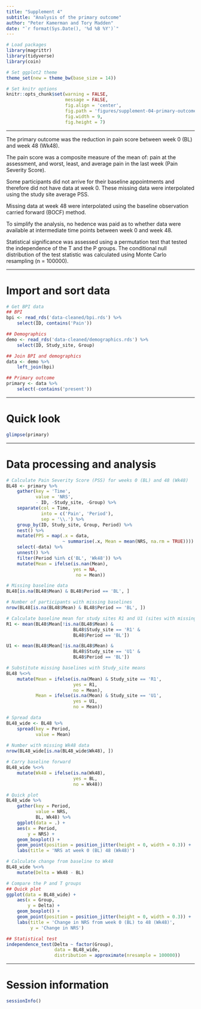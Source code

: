 ```yaml
---
title: "Supplement 4"
subtitle: "Analysis of the primary outcome"
author: "Peter Kamerman and Tory Madden"
date: "`r format(Sys.Date(), '%d %B %Y')`"
---
```


```r
# Load packages
library(magrittr)
library(tidyverse)
library(coin)

# Set ggplot2 theme
theme_set(new = theme_bw(base_size = 14))

# Set knitr options
knitr::opts_chunk$set(warning = FALSE,
                      message = FALSE,
                      fig.align = 'center',
                      fig.path = 'figures/supplement-04-primary-outcome/',
                      fig.width = 9,
                      fig.height = 7)
```

----

The primary outcome was the reduction in pain score between week 0 (BL) and week 48 (Wk48). 

The pain score was a composite measure of the mean of: pain at the assessment, and worst, least, and average pain in the last week (Pain Severity Score). 

Some participants did not arrive for their baseline appointments and therefore did not have data at week 0. These missing data were interpolated using the study site average PSS. 

Missing data at week 48 were interpolated using the baseline observation carried forward (BOCF) method.

To simplify the analysis, no hedence was paid as to whether data were available at intermediate time points between week 0 and week 48. 

Statistical significance was assessed using a permutation test that tested the independence of the T and the P groups. The conditional null distribution of the test statistic was calculated using Monte Carlo resampling (n = 100000).

----

# Import and sort data

```r
# Get BPI data
## BPI
bpi <- read_rds('data-cleaned/bpi.rds') %>% 
    select(ID, contains('Pain')) 

## Demographics
demo <- read_rds('data-cleaned/demographics.rds') %>% 
    select(ID, Study_site, Group)

## Join BPI and demographics
data <- demo %>% 
    left_join(bpi)

## Primary outcome
primary <- data %>% 
    select(-contains('present'))
```

----

# Quick look

```r
glimpse(primary)
```

----

# Data processing and analysis

```r
# Calculate Pain Severity Score (PSS) for weeks 0 (BL) and 48 (Wk48)
BL48 <- primary %>% 
    gather(key = 'Time',
           value = 'NRS',
           - ID, -Study_site, -Group) %>% 
    separate(col = Time, 
             into = c('Pain', 'Period'),
             sep = '\\.') %>% 
    group_by(ID, Study_site, Group, Period) %>% 
    nest() %>% 
    mutate(PPS = map(.x = data,
                     ~ summarise(.x, Mean = mean(NRS, na.rm = TRUE)))) %>% 
    select(-data) %>% 
    unnest() %>% 
    filter(Period %in% c('BL', 'Wk48')) %>% 
    mutate(Mean = ifelse(is.nan(Mean),
                         yes = NA,
                          no = Mean))

# Missing baseline data
BL48[is.na(BL48$Mean) & BL48$Period == 'BL', ]

# Number of participants with missing baselines
nrow(BL48[is.na(BL48$Mean) & BL48$Period == 'BL', ])

# Calculate baseline mean for study sites R1 and U1 (sites with missing data)
R1 <- mean(BL48$Mean[!is.na(BL48$Mean) & 
                         BL48$Study_site == 'R1' &
                         BL48$Period == 'BL'])

U1 <- mean(BL48$Mean[!is.na(BL48$Mean) & 
                         BL48$Study_site == 'U1' &
                         BL48$Period == 'BL'])

# Substitute missing baselines with Study_site means
BL48 %<>% 
    mutate(Mean = ifelse(is.na(Mean) & Study_site == 'R1',
                         yes = R1,
                         no = Mean),
           Mean = ifelse(is.na(Mean) & Study_site == 'U1',
                         yes = U1,
                         no = Mean))

# Spread data
BL48_wide <- BL48 %>%
    spread(key = Period,
           value = Mean)
    
# Number with missing Wk48 data
nrow(BL48_wide[is.na(BL48_wide$Wk48), ])

# Carry baseline forward
BL48_wide %<>%
    mutate(Wk48 = ifelse(is.na(Wk48),
                         yes = BL,
                         no = Wk48))

# Quick plot
BL48_wide %>% 
    gather(key = Period,
           value = NRS,
           BL, Wk48) %>% 
    ggplot(data = .) +
    aes(x = Period, 
        y = NRS) +
    geom_boxplot() +
    geom_point(position = position_jitter(height = 0, width = 0.3)) +
    labs(title = 'NRS at week 0 (BL) 48 (Wk48)')

# Calculate change from baseline to Wk48
BL48_wide %<>%
    mutate(Delta = Wk48 - BL)

# Compare the P and T groups
## Quick plot
ggplot(data = BL48_wide) +
    aes(x = Group, 
        y = Delta) +
    geom_boxplot() +
    geom_point(position = position_jitter(height = 0, width = 0.3)) +
    labs(title = 'Change in NRS from week 0 (BL) to 48 (Wk48)',
         y = 'Change in NRS')

## Statistical test
independence_test(Delta ~ factor(Group), 
                  data = BL48_wide,
                  distribution = approximate(nresample = 100000))
```

----

# Session information

```r
sessionInfo()
```